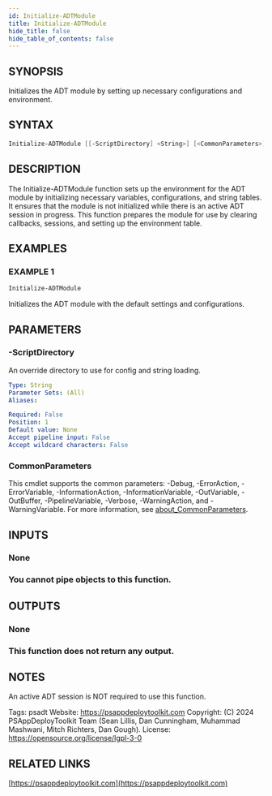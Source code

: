 ```yaml
---
id: Initialize-ADTModule
title: Initialize-ADTModule
hide_title: false
hide_table_of_contents: false
---
```


## SYNOPSIS

Initializes the ADT module by setting up necessary configurations and environment.

## SYNTAX

```powershell
Initialize-ADTModule [[-ScriptDirectory] <String>] [<CommonParameters>]
```

## DESCRIPTION

The Initialize-ADTModule function sets up the environment for the ADT module by initializing necessary variables, configurations, and string tables.
It ensures that the module is not initialized while there is an active ADT session in progress.
This function prepares the module for use by clearing callbacks, sessions, and setting up the environment table.

## EXAMPLES

### EXAMPLE 1

```powershell
Initialize-ADTModule
```

Initializes the ADT module with the default settings and configurations.

## PARAMETERS

### -ScriptDirectory

An override directory to use for config and string loading.

```yaml
Type: String
Parameter Sets: (All)
Aliases:

Required: False
Position: 1
Default value: None
Accept pipeline input: False
Accept wildcard characters: False
```

### CommonParameters

This cmdlet supports the common parameters: -Debug, -ErrorAction, -ErrorVariable, -InformationAction, -InformationVariable, -OutVariable, -OutBuffer, -PipelineVariable, -Verbose, -WarningAction, and -WarningVariable. For more information, see [about_CommonParameters](http://go.microsoft.com/fwlink/?LinkID=113216).

## INPUTS

### None

### You cannot pipe objects to this function.
## OUTPUTS

### None

### This function does not return any output.
## NOTES
An active ADT session is NOT required to use this function.

Tags: psadt
Website: https://psappdeploytoolkit.com
Copyright: (C) 2024 PSAppDeployToolkit Team (Sean Lillis, Dan Cunningham, Muhammad Mashwani, Mitch Richters, Dan Gough).
License: https://opensource.org/license/lgpl-3-0

## RELATED LINKS

[https://psappdeploytoolkit.com](https://psappdeploytoolkit.com)
